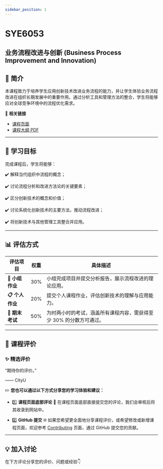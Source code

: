 ```yaml
---
sidebar_position: 1
---
```


# SYE6053
## 业务流程改进与创新 (Business Process Improvement and Innovation)

## **📘 简介**
本课程致力于培养学生应用创新技术改进业务流程的能力，并让学生体验业务流程改进在组织长期发展中的重要作用。通过分析工具和管理方法的整合，学生将能够应对全球竞争环境中的流程优化需求。

🔗 **相关链接**
- [课程页面](https://www.cityu.edu.hk/catalogue/pg/202425/course/SYE6053.htm)
- [课程大纲 PDF](https://www.cityu.edu.hk/catalogue/pg/202425/course/SYE6053.pdf)

---

## **🎯 学习目标**

完成课程后，学生将能够：

✔️ 解释当代组织中流程的概念；

✔️ 讨论流程分析和改进方法论的关键要素；

✔️ 区分创新技术的概念和价值；

✔️ 讨论系统化创新技术的主要方法，推动流程改进；

✔️ 将创新技术与其他管理工具整合并应用。

---

## **📊 评估方式**

| **评估项目**            | **权重** | **具体描述**                                                                                       |
|------------------------|---------|---------------------------------------------------------------------------------------------------|
| **📂 小组作业**         | 30%      | 小组完成项目并提交分析报告，展示流程改进的理论应用。                                                  |
| **📋 个人作业**         | 20%      | 提交个人课程作业，评估创新技术的理解与应用能力。                                                     |
| **📝 期末考试**          | 50%      | 为时两小时的考试，涵盖所有课程内容，需获得至少 30% 的分数方可通过。                                          |

---

## **💬 课程评价**

### ✨ **精选评价**
<div className={commentStyles.commentBox}>
    <p className={commentStyles.commentText}>
        “期待你的评价。”
    </p>
    <p className={commentStyles.commentAuthor}>—— CityU</p>
</div>

✏️ **您也可以通过以下方式分享您的学习体验和建议：**

- 1️⃣ **课程页面底部评论**
💬 在课程页面底部直接提交您的评论，我们会审核后将其收录到网站中。

- 2️⃣ **GitHub 提交**
🌐 如果您希望更全面地分享课程评价，或希望修改或新增课程页面，欢迎参考 [Contributing](/contributing) 页面，通过 GitHub 提交您的贡献。

---

## **💡 加入讨论**

在下方评论分享您的评价、问题或经验👇
<Utterances />